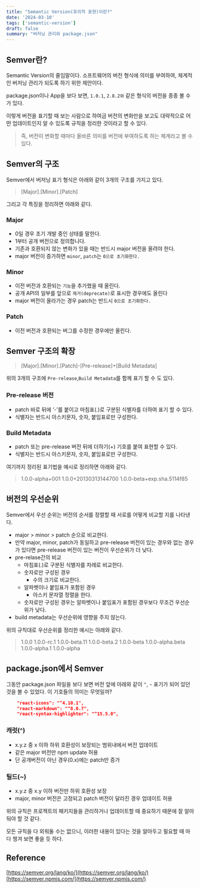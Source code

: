 ```yaml
---
title: "Semantic Version(유의적 표현)이란?"
date: '2024-03-10'
tags: ['semantic-version']
draft: false
summary: "버저닝 관리와 package.json"
---
```


## Semver란?

Semantic Version의 줄임말이다. 소프트웨어의 버전 형식에 의미를 부여하여, 체계적인 버저닝 관리가 되도록 하기 위한 제안이다.

package.json이나 App을 보다 보면, `1.0.1`, `2.8.2와` 같은 형식의 버전을 종종 볼 수가 있다.  

이렇게 버전을 표기할 때 보는 사람으로 하여금 버전의 변화만을 보고도 대략적으로 어떤 업데이트인지 알 수 있도록 규칙을 정리한 것이라고 할 수 있다.

> 즉, 버전이 변화할 때마다 올바른 의미를 버전에 부여하도록 하는 체계라고 볼 수 있다.

## Semver의 구조

Semver에서 버저닝 표기 형식은 아래와 같이 3개의 구조를 가지고 있다.

> [Major].[Minor].[Patch]

그리고 각 특징을 정리하면 아래와 같다.

### Major
-   0일 경우 초기 개발 중인 상태를 말한다.
-   1부터 공개 버전으로 정의합니다.
-   기존과 호환되지 않는 변화가 있을 때는 반드시 major 버전을 올려야 한다.
-   major 버전이 증가하면 `minor`, `patch`는 `0으로 초기화한다.`

### Minor
-   이전 버전과 호환되는 `기능`을 추가했을 때 올린다.
-   공개 API의 일부를 앞으로 `제거(deprecate)`로 표시한 경우에도 올린다
-   major 버전이 올라가는 경우 patch는 반드시 `0으로 초기화한다.`

### Patch
-   이전 버전과 호환되는 버그를 수정한 경우에만 올린다.

## Semver 구조의 확장
> [Major].[Minor].[Patch]-[Pre-release]+[Build Metadata]

위의 3개의 구조에 `Pre-release`,`Build Metadata`를 함께 표기 할 수 도 있다.

### Pre-release 버전

- patch 바로 뒤에 ‘-’를 붙이고 마침표(.)로 구분된 식별자를 더하여 표기 할 수 있다.
- 식별자는 반드시 아스키문자, 숫자, 붙임표로만 구성한다.

### Build Metadata

- patch 또는 pre-release 버전 뒤에 더하기(+) 기호를 붙여 표현할 수 있다.
- 식별자는 반드시 아스키문자, 숫자, 붙임표로만 구성한다.


여기까지 정리된 표기법을 예시로 정리하면 아래와 같다.

> 1.0.0-alpha+001
1.0.0+20130313144700
1.0.0-beta+exp.sha.5114f85

## 버전의 우선순위
Semver에서 우선 순위는 버전의 순서를 정렬할 때 서로를 어떻게 비교할 지를 나타낸다. 

- major > minor > patch 순으로 비교한다.
- 만약 major, minor, patch가 동일하고 pre-release 버전이 있는 경우와 없는 경우가 있다면  pre-release 버전이 있는 버전이 우선순위가 더 낮다.
- pre-relase간의 비교
    - 마침표(.)로 구분된 식별자를 차례로 비교한다.
    - 숫자로만 구성된 경우
        - 수의 크기로 비교한다.
    - 알파벳이나 붙임표가 포함된 경우
        - 아스키 문자열 정렬을 한다.
    - 숫자로만 구성된 경우는 알파벳이나 붙임표가 포함된 경우보다 무조건 우선순위가 낮다.
- build metadata는 우선순위에 영향을 주지 않는다.

위의 규칙대로 우선순위를 정리한 예시는 아래와 같다.
>1.0.0
1.0.0-rc.1
1.0.0-beta.11
1.0.0-beta.2
1.0.0-beta
1.0.0-alpha.beta
1.0.0-alpha.1
1.0.0-alpha

## package.json에서 Semver

그동안 package.json 파일을 보다 보면 버전 앞에 아래와 같이 `^`, `~` 표기가 되어 있던 것을 볼 수 있었다.
이 기호들의 의미는 무엇일까?

```json
	"react-icons": "^4.10.1",
    "react-markdown": "^8.0.7",
    "react-syntax-highlighter": "^15.5.0",
```

### 캐럿(^)

- x.y.z 중 x 이하 하위 호환성이 보장되는 범위내에서 버전 업데이트
- 같은 major 버전만 npm update 허용
- 단 공개버전이 아닌 경우(0.x)에는 patch만 증가

### 틸드(~)

- x.y.z 중  x.y 이하 버전만 하위 호환성 보장
- major, minor 버전은 고정되고 patch 버전이 달라진 경우 업데이트 허용

위의 규칙은 프로젝트의 패키지들을 관리하거나 업데이트할 때 중요하기 때문에 잘 알아둬야 할 것 같다.

모든 규칙을 다 외워둘 수는 없으니, 이러한 내용이 있다는 것을 알아두고 필요할 때 마다 챙겨 보면 좋을 듯 하다.

## Reference

[https://semver.org/lang/ko/](https://semver.org/lang/ko/)  
[https://semver.npmjs.com/](https://semver.npmjs.com/)